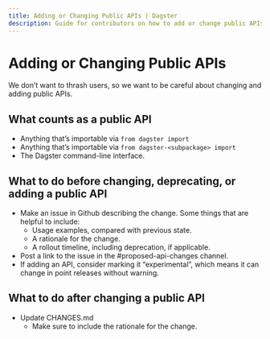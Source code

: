 ```yaml
---
title: Adding or Changing Public APIs | Dagster
description: Guide for contributors on how to add or change public APIs.
---
```


# Adding or Changing Public APIs

We don’t want to thrash users, so we want to be careful about changing and adding public APIs.

## What counts as a public API

- Anything that’s importable via `from dagster import`
- Anything that’s importable via `from dagster-<subpackage> import`
- The Dagster command-line interface.

## What to do before changing, deprecating, or adding a public API

- Make an issue in Github describing the change. Some things that are helpful to include:
  - Usage examples, compared with previous state.
  - A rationale for the change.
  - A rollout timeline, including deprecation, if applicable.
- Post a link to the issue in the #proposed-api-changes channel.
- If adding an API, consider marking it “experimental”, which means it can change in point releases without warning.

## What to do after changing a public API

- Update CHANGES.md
  - Make sure to include the rationale for the change.
